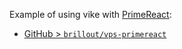 Example of using vike with [PrimeReact](https://primereact.org/):
 - [GitHub > `brillout/vps-primereact`](https://github.com/brillout/vps-primereact)
